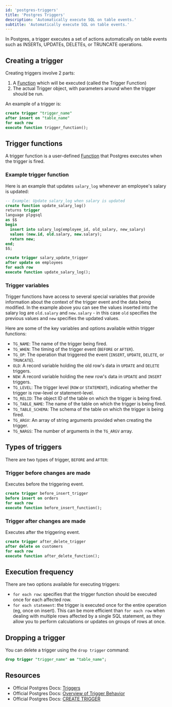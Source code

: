 ```yaml
---
id: 'postgres-triggers'
title: 'Postgres Triggers'
description: 'Automatically execute SQL on table events.'
subtitle: 'Automatically execute SQL on table events.'
---
```


In Postgres, a trigger executes a set of actions automatically on table events such as INSERTs, UPDATEs, DELETEs, or TRUNCATE operations.

## Creating a trigger

Creating triggers involve 2 parts:

1. A [Function](/docs/guides/database/functions) which will be executed (called the Trigger Function)
2. The actual Trigger object, with parameters around when the trigger should be run.

An example of a trigger is:

```sql
create trigger "trigger_name"
after insert on "table_name"
for each row
execute function trigger_function();
```

## Trigger functions

A trigger function is a user-defined [Function](/docs/guides/database/functions) that Postgres executes when the trigger is fired.

### Example trigger function

Here is an example that updates `salary_log` whenever an employee's salary is updated:

```sql
-- Example: Update salary_log when salary is updated
create function update_salary_log()
returns trigger
language plpgsql
as $$
begin
  insert into salary_log(employee_id, old_salary, new_salary)
  values (new.id, old.salary, new.salary);
  return new;
end;
$$;

create trigger salary_update_trigger
after update on employees
for each row
execute function update_salary_log();
```

### Trigger variables

Trigger functions have access to several special variables that provide information about the context of the trigger event and the data being modified. In the example above you can see the values inserted into the salary log are `old.salary` and `new.salary` - in this case `old` specifies the previous values and `new` specifies the updated values.

Here are some of the key variables and options available within trigger functions:

- `TG_NAME`: The name of the trigger being fired.
- `TG_WHEN`: The timing of the trigger event (`BEFORE` or `AFTER`).
- `TG_OP`: The operation that triggered the event (`INSERT`, `UPDATE`, `DELETE`, or `TRUNCATE`).
- `OLD`: A record variable holding the old row's data in `UPDATE` and `DELETE` triggers.
- `NEW`: A record variable holding the new row's data in `UPDATE` and `INSERT` triggers.
- `TG_LEVEL`: The trigger level (`ROW` or `STATEMENT`), indicating whether the trigger is row-level or statement-level.
- `TG_RELID`: The object ID of the table on which the trigger is being fired.
- `TG_TABLE_NAME`: The name of the table on which the trigger is being fired.
- `TG_TABLE_SCHEMA`: The schema of the table on which the trigger is being fired.
- `TG_ARGV`: An array of string arguments provided when creating the trigger.
- `TG_NARGS`: The number of arguments in the `TG_ARGV` array.

## Types of triggers

There are two types of trigger, `BEFORE` and `AFTER`:

### Trigger before changes are made

Executes before the triggering event.

```sql
create trigger before_insert_trigger
before insert on orders
for each row
execute function before_insert_function();
```

### Trigger after changes are made

Executes after the triggering event.

```sql
create trigger after_delete_trigger
after delete on customers
for each row
execute function after_delete_function();
```

## Execution frequency

There are two options available for executing triggers:

- `for each row`: specifies that the trigger function should be executed once for each affected row.
- `for each statement`: the trigger is executed once for the entire operation (eg, once on insert). This can be more efficient than `for each row` when dealing with multiple rows affected by a single SQL statement, as they allow you to perform calculations or updates on groups of rows at once.

## Dropping a trigger

You can delete a trigger using the `drop trigger` command:

```sql
drop trigger "trigger_name" on "table_name";
```

## Resources

- Official Postgres Docs: [Triggers](https://www.postgresql.org/docs/current/triggers.html)
- Official Postgres Docs: [Overview of Trigger Behavior](https://www.postgresql.org/docs/current/trigger-definition.html)
- Official Postgres Docs: [CREATE TRIGGER](https://www.postgresql.org/docs/current/sql-createtrigger.html)
